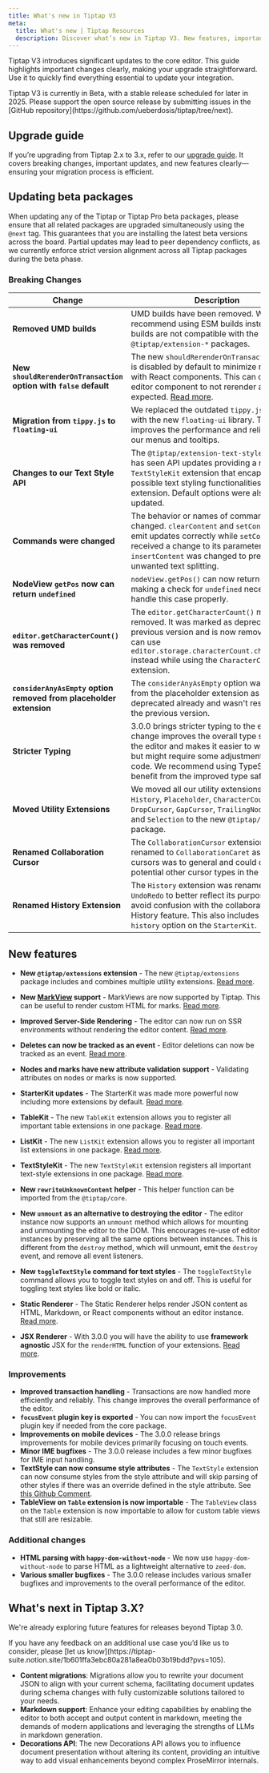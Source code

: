 ```yaml
---
title: What's new in Tiptap V3
meta:
  title: What's new | Tiptap Resources
  description: Discover what’s new in Tiptap V3. New features, important improvements, and breaking changes clearly explained.
---
```



Tiptap V3 introduces significant updates to the core editor. This guide highlights important changes clearly, making your upgrade straightforward. Use it to quickly find everything essential to update your integration.

<Callout title="Beta Support" variant="hint">
  Tiptap V3 is currently in Beta, with a stable release scheduled for later in 2025. Please support
  the open source release by submitting issues in the [GitHub
  repository](https://github.com/ueberdosis/tiptap/tree/next).
</Callout>

## Upgrade guide

If you’re upgrading from Tiptap 2.x to 3.x, refer to our [upgrade guide](/guides/upgrade-tiptap-v2). It covers breaking changes, important updates, and new features clearly—ensuring your migration process is efficient.

## Updating beta packages

When updating any of the Tiptap or Tiptap Pro beta packages, please ensure that all related packages are upgraded simultaneously using the `@next` tag. This guarantees that you are installing the latest beta versions across the board. Partial updates may lead to peer dependency conflicts, as we currently enforce strict version alignment across all Tiptap packages during the beta phase.

### Breaking Changes

| **Change**                                                         | **Description**                                                                                                                                                                                                                                                  |
| ------------------------------------------------------------------ | ---------------------------------------------------------------------------------------------------------------------------------------------------------------------------------------------------------------------------------------------------------------- |
| **Removed UMD builds**                                             | UMD builds have been removed. We recommend using ESM builds instead. UMD builds are not compatible with the new `@tiptap/extension-*` packages.                                                                                                                  |
| **New `shouldRerenderOnTransaction` option with `false` default**  | The new `shouldRerenderOnTransaction` option is disabled by default to minimize rerendering with React components. This can cause your editor component to not rerender as expected. [Read more](/examples/advanced/react-performance).                          |
| **Migration from `tippy.js` to `floating-ui`**                     | We replaced the outdated `tippy.js` library with the new `floating-ui` library. This change improves the performance and reliability of our menus and tooltips.                                                                                                  |
| **Changes to our Text Style API**                                  | The `@tiptap/extension-text-style` package has seen API updates providing a new `TextStyleKit` extension that encapsulates all possible text styling functionalities in one extension. Default options were also updated.                                        |
| **Commands were changed**                                          | The behavior or names of commands were changed. `clearContent` and `setContent` now emit updates correctly while `setContent` also received a change to its parameters. `insertContent` was changed to prevent unwanted text splitting.                          |
| **NodeView `getPos` now can return `undefined`**                   | `nodeView.getPos()` can now return `undefined` making a check for `undefined` necessary to handle this case properly.                                                                                                                                            |
| **`editor.getCharacterCount()` was removed**                       | The `editor.getCharacterCount()` method was removed. It was marked as deprecated in the previous version and is now removed. You can use `editor.storage.characterCount.characters()` instead while using the `CharacterCount` extension.                        |
| **`considerAnyAsEmpty` option removed from placeholder extension** | The `considerAnyAsEmpty` option was removed from the placeholder extension as it was deprecated already and wasn't respected in the previous version.                                                                                                            |
| **Stricter Typing**                                                | 3.0.0 brings stricter typing to the editor. This change improves the overall type safety of the editor and makes it easier to work with but might require some adjustments in your code. We recommend using TypeScript to benefit from the improved type safety. |
| **Moved Utility Extensions**                                       | We moved all our utility extensions like `History`, `Placeholder`, `CharacterCount`, `DropCursor`, `GapCursor`, `TrailingNode`, `Focus`, and `Selection` to the new `@tiptap/extensions` package.                                                                |
| **Renamed Collaboration Cursor**                                   | The `CollaborationCursor` extension was renamed to `CollaborationCaret` as we felt cursors was to general and could clash with potential other cursor types in the future.                                                                                       |
| **Renamed History Extension**                                      | The `History` extension was renamed to `UndoRedo` to better reflect its purpose and avoid confusion with the collaborative History feature. This also includes the `history` option on the `StarterKit`.                                                         |

## New features

- **New `@tiptap/extensions` extension** - The new `@tiptap/extensions` package includes and combines multiple utility extensions. [Read more](/guides/upgrade-tiptap-v2#extensions-package).
- **New [MarkView](https://prosemirror.net/docs/ref/#view.MarkView) support** - MarkViews are now supported by Tiptap. This can be useful to render custom HTML for marks. [Read more](/editor/extensions/custom-extensions/mark-views).
- **Improved Server-Side Rendering** - The editor can now run on SSR environments without rendering the editor content. [Read more](/guides/upgrade-tiptap-v2#server-side-rendering).
- **Deletes can now be tracked as an event** - Editor deletions can now be tracked as an event. [Read more](/editor/api/events#list-of-available-events).
- **Nodes and marks have new attribute validation support** - Validating attributes on nodes or marks is now supported.
- **StarterKit updates** - The StarterKit was made more powerful now including more extensions by default. [Read more](/guides/upgrade-tiptap-v2#starterkit-updates).
- **TableKit** - The new `TableKit` extension allows you to register all important table extensions in one package. [Read more](/editor/extensions/functionality/table-kit).
- **ListKit** - The new `ListKit` extension allows you to register all important list extensions in one package. [Read more](/editor/extensions/functionality/list-kit).
- **TextStyleKit** - The new `TextStyleKit` extension registers all important text-style extensions in one package. [Read more](/editor/extensions/functionality/text-style-kit).
- **New `rewriteUnknownContent` helper** - This helper function can be imported from the `@tiptap/core`.
- **New `unmount` as an alternative to destroying the editor** - The editor instance now supports an `unmount` method which allows for mounting and unmounting the editor to the DOM. This encourages re-use of editor instances by preserving all the same options between instances. This is different from the `destroy` method, which will unmount, emit the `destroy` event, and remove all event listeners.
- **New `toggleTextStyle` command for text styles** - The `toggleTextStyle` command allows you to toggle text styles on and off. This is useful for toggling text styles like bold or italic.

- **Static Renderer** - The Static Renderer helps render JSON content as HTML, Markdown, or React components without an editor instance. [Read more](/editor/api/utilities/static-renderer).
- **JSX Renderer** - With 3.0.0 you will have the ability to use **framework agnostic** JSX for the `renderHTML` function of your extensions. [Read more](/editor/api/utilities/jsx).

### Improvements

- **Improved transaction handling** - Transactions are now handled more efficiently and reliably. This change improves the overall performance of the editor.
- **`focusEvent` plugin key is exported** - You can now import the `focusEvent` plugin key if needed from the core package.
- **Improvements on mobile devices** - The 3.0.0 release brings improvements for mobile devices primarily focusing on touch events.
- **Minor IME bugfixes** - The 3.0.0 release includes a few minor bugfixes for IME input handling.
- **TextStyle can now consume style attributes** - The `TextStyle` extension can now consume styles from the style attribute and will skip parsing of other styles if there was an override defined in the style attribute. See [this Github Comment](https://github.com/ueberdosis/tiptap/discussions/5912#discussioncomment-11716337).
- **TableView on `Table` extension is now importable** - The `TableView` class on the `Table` extension is now importable to allow for custom table views that still are resizable.

### Additional changes

- **HTML parsing with `happy-dom-without-node`** - We now use `happy-dom-without-node` to parse HTML as a lightweight alternative to `zeed-dom`.
- **Various smaller bugfixes** - The 3.0.0 release includes various smaller bugfixes and improvements to the overall performance of the editor.

## What's next in Tiptap 3.X?

We're already exploring future features for releases beyond Tiptap 3.0.

<Callout title="Provide Feedback" variant="info">
  If you have any feedback on an additional use case you’d like us to consider, please [let us
  know](https://tiptap-suite.notion.site/1b601ffa3ebc80a281a8ea0b03b19bdd?pvs=105).
</Callout>

- **Content migrations**: Migrations allow you to rewrite your document JSON to align with your current schema, facilitating document updates during schema changes with fully customizable solutions tailored to your needs.
- **Markdown support**: Enhance your editing capabilities by enabling the editor to both accept and output content in markdown, meeting the demands of modern applications and leveraging the strengths of LLMs in markdown generation.
- **Decorations API**: The new Decorations API allows you to influence document presentation without altering its content, providing an intuitive way to add visual enhancements beyond complex ProseMirror internals.
